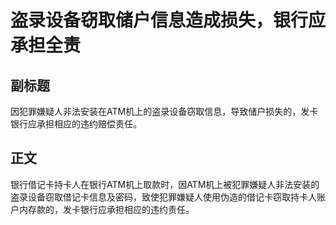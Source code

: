 # 盗录设备窃取储户信息造成损失，银行应承担全责
## 副标题
因犯罪嫌疑人非法安装在ATM机上的盗录设备窃取信息，导致储户损失的，发卡银行应承担相应的违约赔偿责任。
## 正文
银行借记卡持卡人在银行ATM机上取款时，因ATM机上被犯罪嫌疑人非法安装的盗录设备窃取借记卡信息及密码，致使犯罪嫌疑人使用伪造的借记卡窃取持卡人账户内存款的，发卡银行应承担相应的违约责任。